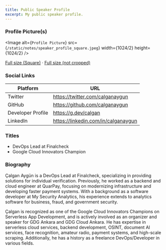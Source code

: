 ```yaml
---
title: Public Speaker Profile
excerpt: My public speaker profile.
---
```


### Profile Picture(s)
<Image
alt={`Profile Picture`}
src={`/static/notes/speaker_profile_square.jpeg`}
width={1024/2}
height={1024/2}
/>
<p>
<a href="/static/notes/speaker_profile_square.jpeg">Full size (Square)</a> · <a href="/static/notes/speaker_profile_full.jpeg">Full size (not cropped)</a>
</p>

### Social Links
| Platform | URL |
|---|---|
| Twitter | https://twitter.com/calganaygun |
| GitHub | https://github.com/calganaygun |
| Developer Profile | https://g.dev/calgan |
| LinkedIn | https://linkedin.com/in/calganaygun |

### Titles
- DevOps Lead at Finalcheck
- Google Cloud Innovators Champion

### Biography
Çalgan Aygün is a DevOps Lead at Finalcheck, specializing in providing solutions for individual verification. Previously, he worked as a backend and cloud engineer at QuarPay, focusing on modernizing infrastructure and developing faster payment systems. With a background as a software developer at My Security Analytics, his experience extends to analytics software for business, fraud, and government security. 

Çalgan is recognized as one of the Google Cloud Innovators Champions on Serverless App Development, and is actively involved as an organizer and speaker for GDG Ankara and GDG Cloud Ankara. He has expertise in serverless cloud services, backend development, OSINT, document AI services, face recognition, amateur radio, payment systems, and high-scale scraping. Additionally, he has a history as a freelance DevOps/Developer in various fields.